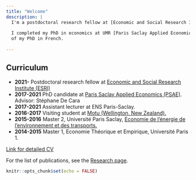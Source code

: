 ```yaml
---
title: "Welcome"
description: |
  I'm a postdoctoral research fellow at [Economic and Social Research Institute (ESRI)](https://www.esri.ie/) in Dublin, Ireland. I work on economics relevant to climate change. In particular, I am interested in modeling and estimating climate change impacts, designing mitigation policies, and their specific implications for agriculture.
      
  I completed my PhD in economics at UMR [Paris Saclay Applied Economics (PSAE)](https://www6.versailles-grignon.inrae.fr/economie_publique) in September 2021, advised by Stéphane De Cara (INRAE). See [here](https://youtu.be/vWFyfjOkVGk?t=27197) for a brief presentation
  of my PhD in French.
  
---
```


## Curriculum
* **2021-** Postdoctoral research fellow at [Economic and Social Research Institute (ESRI)](https://www.esri.ie/)
* **2017-2021** PhD candidate at [Paris Saclay Applied Economics (PSAE)](https://www6.versailles-grignon.inrae.fr/economie_publique). Advisor: Stéphane De Cara
* **2017-2021** Assistant lecturer at ENS Paris-Saclay.
* **2016-2017** Visiting student at [Motu (Wellington, New Zealand).](https://www.motu.nz/)
* **2015-2016** Master 2, Université Paris Saclay, [Economie de l'énergie de l'environnement et des transports.](https://www.universite-paris-saclay.fr/en/education/master/environmental-energy-and-transport-economics/m2-economie-du-developpement-durable-et-de-lenvironnement)
* **2014-2015** Master 1, Economie Théorique et Empirique, Université Paris 1.

[Link for detailed CV](https://www.dropbox.com/s/xb7yallo057aeoy/CV_2022.pdf?dl=0)

For the list of publications, see the [Research page](https://loichy.github.io/research.html).

```r
knitr::opts_chunk$set(echo = FALSE)
```

